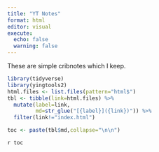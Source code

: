 ```yaml
---
title: "YT Notes"
format: html
editor: visual
execute: 
  echo: false
  warning: false
---
```


These are simple cribnotes which I keep.

```r
library(tidyverse)
library(yingtools2)
html.files <- list.files(pattern="html$")
tbl <- tibble(link=html.files) %>% 
  mutate(label=link,
         md=str_glue("[{label}]({link})")) %>%
  filter(link!="index.html")

toc <- paste(tbl$md,collapse="\n\n")

```


`r toc`


